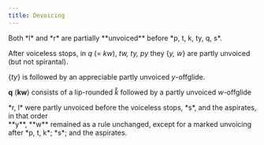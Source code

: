 ```yaml
---
title: Devoicing
---
```


<Aside type="quote" title="PE22/65 (2-9)">
Both *l* and *r* are partially **unvoiced** before *p, t, k, ty, q, s*.

After voiceless stops, in *q* (= *kw*), *tw, ty, py* they \{*y, w*\} are partly unvoiced (but not spirantal).

\{*ty*\} is followed by an appreciable partly unvoiced *y*-offglide.

**q** (**kw**) consists of a lip-rounded *k̊* followed by a partly unvoiced *w*-offglide
</Aside>

<Aside type="quote" title="PE19/99 (v.a)">*r, l* were partly unvoiced before the voiceless stops, *s*, and the aspirates, in that order</Aside>

<Aside type="quote" title="PE19/100 (b)">**y**, **w** remained as a rule unchanged, except for a marked unvoicing after *p, t, k*; *s*; and the aspirates.</Aside>